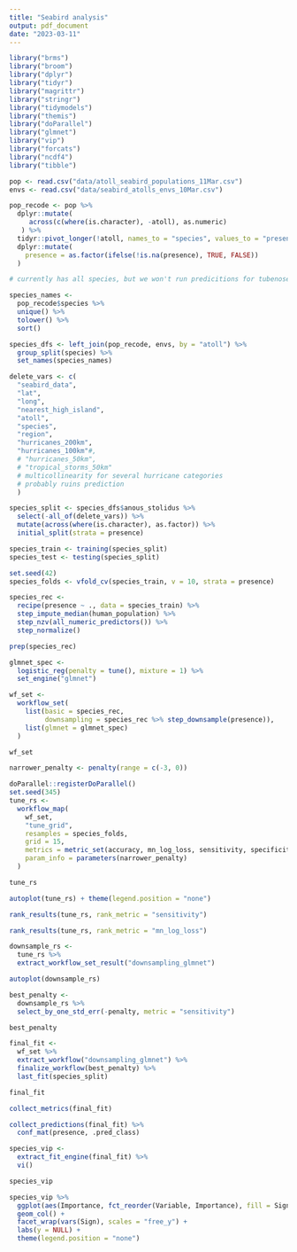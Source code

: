 ```yaml
---
title: "Seabird analysis"
output: pdf_document
date: "2023-03-11"
---
```



```r
library("brms")
library("broom")
library("dplyr")
library("tidyr")
library("magrittr")
library("stringr")
library("tidymodels")
library("themis")
library("doParallel")
library("glmnet")
library("vip")
library("forcats")
library("ncdf4")
library("tibble")
```

```r
pop <- read.csv("data/atoll_seabird_populations_11Mar.csv")
envs <- read.csv("data/seabird_atolls_envs_10Mar.csv")

pop_recode <- pop %>% 
  dplyr::mutate(
     across(c(where(is.character), -atoll), as.numeric)
   ) %>%
  tidyr::pivot_longer(!atoll, names_to = "species", values_to = "presence") %>% 
  dplyr::mutate(
    presence = as.factor(ifelse(!is.na(presence), TRUE, FALSE))
  )

# currently has all species, but we won't run predicitions for tubenoses

species_names <- 
  pop_recode$species %>% 
  unique() %>% 
  tolower() %>% 
  sort()

species_dfs <- left_join(pop_recode, envs, by = "atoll") %>%
  group_split(species) %>%
  set_names(species_names)
```

```r
delete_vars <- c(
  "seabird_data",
  "lat",
  "long",
  "nearest_high_island",
  "atoll",
  "species",
  "region",
  "hurricanes_200km",
  "hurricanes_100km"#,
  # "hurricanes_50km",
  # "tropical_storms_50km"
  # multicollinearity for several hurricane categories
  # probably ruins prediction
  )

species_split <- species_dfs$anous_stolidus %>%
  select(-all_of(delete_vars)) %>% 
  mutate(across(where(is.character), as.factor)) %>% 
  initial_split(strata = presence)

species_train <- training(species_split)
species_test <- testing(species_split)

set.seed(42)
species_folds <- vfold_cv(species_train, v = 10, strata = presence)

species_rec <- 
  recipe(presence ~ ., data = species_train) %>%
  step_impute_median(human_population) %>%
  step_nzv(all_numeric_predictors()) %>% 
  step_normalize()

prep(species_rec)

glmnet_spec <- 
  logistic_reg(penalty = tune(), mixture = 1) %>%
  set_engine("glmnet")

wf_set <-
  workflow_set(
    list(basic = species_rec,
         downsampling = species_rec %>% step_downsample(presence)),
    list(glmnet = glmnet_spec)
  )

wf_set

narrower_penalty <- penalty(range = c(-3, 0))

doParallel::registerDoParallel()
set.seed(345)
tune_rs <- 
  workflow_map(
    wf_set,
    "tune_grid",
    resamples = species_folds,
    grid = 15,
    metrics = metric_set(accuracy, mn_log_loss, sensitivity, specificity),
    param_info = parameters(narrower_penalty)
  )

tune_rs

autoplot(tune_rs) + theme(legend.position = "none")

rank_results(tune_rs, rank_metric = "sensitivity")

rank_results(tune_rs, rank_metric = "mn_log_loss")

downsample_rs <-
  tune_rs %>%
  extract_workflow_set_result("downsampling_glmnet")

autoplot(downsample_rs)

best_penalty <- 
  downsample_rs %>%
  select_by_one_std_err(-penalty, metric = "sensitivity")

best_penalty

final_fit <-  
  wf_set %>% 
  extract_workflow("downsampling_glmnet") %>%
  finalize_workflow(best_penalty) %>%
  last_fit(species_split)

final_fit

collect_metrics(final_fit)

collect_predictions(final_fit) %>%
  conf_mat(presence, .pred_class)

species_vip <-
  extract_fit_engine(final_fit) %>%
  vi()

species_vip

species_vip %>%
  ggplot(aes(Importance, fct_reorder(Variable, Importance), fill = Sign)) + 
  geom_col() +
  facet_wrap(vars(Sign), scales = "free_y") +
  labs(y = NULL) +
  theme(legend.position = "none")

```










